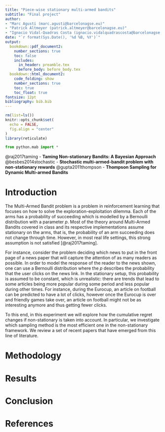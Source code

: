 ```yaml
---
title: "Piece-wise stationary multi-armed bandits"
subtitle: "Final project"
author: 
- "Marc Agustí (marc.agusti@barcelonagse.eu)"
- "Patrick Altmeyer (patrick.altmeyer@barcelonagse.eu)"
- "Ignacio Vidal-Quadras Costa (ignacio.vidalquadrascosta@barcelonagse.eu)"
date: "`r format(Sys.Date(), '%d %B, %Y')`"
output: 
  bookdown::pdf_document2:
    number_sections: true
    toc: false
    includes:
      in_header: preamble.tex
      before_body: before_body.tex
  bookdown::html_document2:
    code_folding: show
    number_sections: true
    toc: true
    toc_float: true
fontsize: 12pt
bibliography: bib.bib
---
```


```r
rm(list=ls())
knitr::opts_chunk$set(
  echo = FALSE, 
  fig.align = "center"
)
library(reticulate)
```

```python
from python.mab import *
```

@raj2017taming - **Taming Non-stationary Bandits: A Bayesian Approach**
@besbes2014stochastic - **Stochastic multi-armed-bandit problem with non-stationary rewards**
@gupta2011thompson - **Thompson Sampling for Dynamic Multi-armed Bandits**

\pagebreak

# Introduction

The Multi-Armed Bandit problem is a problem in reinforcement learning that focuses on how to solve the exploration-exploitation dilemma. Each of the arms has a probability of succeeding which is modelled by a Bernoulli distribution with a parameter $p$. Most of the theory around Multi-Armed Bandits covered in class and its respective implementations assume stationary on the arms, that is, the probability of an arm succeeding does not change through time. However, in most real life settings, this strong assumption is not satisfied [@raj2017taming]. 

For instance, consider the problem deciding which news to put in the front page of a news paper that will capture the attention of as many readers as possible. In order to model the response of the reader to the news shown, one can use a Bernoulli distribution where the $p$ describes the probability that the user clicks on the news link. In the stationary setup, this probability is assumed to be constant, which is unrealistic: there are trends that lead to some articles being more popular during some period and less popular during other times. For instance, during the Eurocup, an article on football can be predicted to have a lot of clicks, however once the Eurocup is over and friendly games take over, an article on football might not be as interesting anymore and thus getting fewer clicks.

To this end, in this experiment we will explore how the cumulative regret changes if non-stationary is taken into account. In particular, we investigate which sampling method is the most efficient one in the non-stationary framework. We review a set of recent papers that have emerged from this line of literature. 

# Methodology

# Results

# Conclusion

\FloatBarrier
\pagebreak

# References

<div id="refs"></div>



